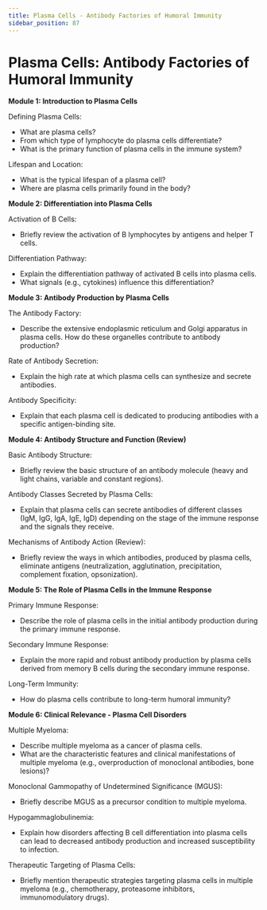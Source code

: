 ```yaml
---
title: Plasma Cells - Antibody Factories of Humoral Immunity
sidebar_position: 87
---
```


# Plasma Cells: Antibody Factories of Humoral Immunity

**Module 1: Introduction to Plasma Cells**

Defining Plasma Cells:
* What are plasma cells?
* From which type of lymphocyte do plasma cells differentiate?
* What is the primary function of plasma cells in the immune system?

Lifespan and Location:
* What is the typical lifespan of a plasma cell?
* Where are plasma cells primarily found in the body?

**Module 2: Differentiation into Plasma Cells**

Activation of B Cells:
* Briefly review the activation of B lymphocytes by antigens and helper T cells.

Differentiation Pathway:
* Explain the differentiation pathway of activated B cells into plasma cells.
* What signals (e.g., cytokines) influence this differentiation?

**Module 3: Antibody Production by Plasma Cells**

The Antibody Factory:
* Describe the extensive endoplasmic reticulum and Golgi apparatus in plasma cells. How do these organelles contribute to antibody production?

Rate of Antibody Secretion:
* Explain the high rate at which plasma cells can synthesize and secrete antibodies.

Antibody Specificity:
* Explain that each plasma cell is dedicated to producing antibodies with a specific antigen-binding site.

**Module 4: Antibody Structure and Function (Review)**

Basic Antibody Structure:
* Briefly review the basic structure of an antibody molecule (heavy and light chains, variable and constant regions).

Antibody Classes Secreted by Plasma Cells:
* Explain that plasma cells can secrete antibodies of different classes (IgM, IgG, IgA, IgE, IgD) depending on the stage of the immune response and the signals they receive.

Mechanisms of Antibody Action (Review):
* Briefly review the ways in which antibodies, produced by plasma cells, eliminate antigens (neutralization, agglutination, precipitation, complement fixation, opsonization).

**Module 5: The Role of Plasma Cells in the Immune Response**

Primary Immune Response:
* Describe the role of plasma cells in the initial antibody production during the primary immune response.

Secondary Immune Response:
* Explain the more rapid and robust antibody production by plasma cells derived from memory B cells during the secondary immune response.

Long-Term Immunity:
* How do plasma cells contribute to long-term humoral immunity?

**Module 6: Clinical Relevance - Plasma Cell Disorders**

Multiple Myeloma:
* Describe multiple myeloma as a cancer of plasma cells.
* What are the characteristic features and clinical manifestations of multiple myeloma (e.g., overproduction of monoclonal antibodies, bone lesions)?

Monoclonal Gammopathy of Undetermined Significance (MGUS):
* Briefly describe MGUS as a precursor condition to multiple myeloma.

Hypogammaglobulinemia:
* Explain how disorders affecting B cell differentiation into plasma cells can lead to decreased antibody production and increased susceptibility to infection.

Therapeutic Targeting of Plasma Cells:
* Briefly mention therapeutic strategies targeting plasma cells in multiple myeloma (e.g., chemotherapy, proteasome inhibitors, immunomodulatory drugs).